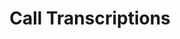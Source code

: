 ---
title: "Call Transcriptions"
openapi: "GET /api/v1/call-logs/{id}/summary"
description: "Retrieves the transcription for a specific call log"
---